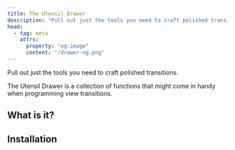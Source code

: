 ```yaml
---
title: The Utensil Drawer
description: "Pull out just the tools you need to craft polished transitions."
head:
  - tag: meta
    attrs:
      property: "og:image"
      content: "/drawer-og.png"
---
```


<Logo alt="The Utensil Drawer" image={drawer}>
Pull out just the tools you need to craft polished transitions.

The Utensil Drawer is a collection of functions that might come in handy when programming view transitions.

</Logo>


## What is it?



## Installation

